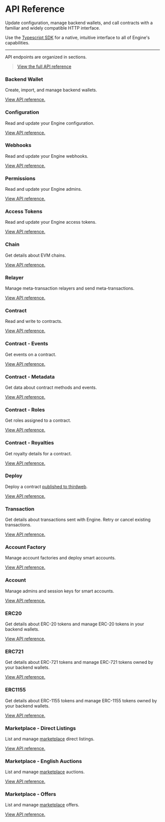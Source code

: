 
# API Reference

Update configuration, manage backend wallets, and call contracts with a familiar and widely compatible HTTP interface.

<Callout title="Using Typescript?" variant="info">

Use the [Typescript SDK](/engine/references/typescript-sdk) for a native, intuitive interface to all of Engine's capabilities.

</Callout>

---

API endpoints are organized in sections.

> [View the full API reference](https://redocly.github.io/redoc/?url=https://demo.web3api.thirdweb.com/json)

### Backend Wallet

Create, import, and manage backend wallets.

[View API reference.](https://redocly.github.io/redoc/?url=https://demo.web3api.thirdweb.com/json#tag/Backend-Wallet)

### Configuration

Read and update your Engine configuration.

[View API reference.](https://redocly.github.io/redoc/?url=https://demo.web3api.thirdweb.com/json#tag/Configuration)

### Webhooks

Read and update your Engine webhooks.

[View API reference.](https://redocly.github.io/redoc/?url=https://demo.web3api.thirdweb.com/json#tag/Webhooks)

### Permissions

Read and update your Engine admins.

[View API reference.](https://redocly.github.io/redoc/?url=https://demo.web3api.thirdweb.com/json#tag/Permissions)

### Access Tokens

Read and update your Engine access tokens.

[View API reference.](https://redocly.github.io/redoc/?url=https://demo.web3api.thirdweb.com/json#tag/Access-Tokens)

### Chain

Get details about EVM chains.

[View API reference.](https://redocly.github.io/redoc/?url=https://demo.web3api.thirdweb.com/json#tag/Relayer)

### Relayer

Manage meta-transaction relayers and send meta-transactions.

[View API reference.](https://redocly.github.io/redoc/?url=https://demo.web3api.thirdweb.com/json#tag/Chain)

### Contract

Read and write to contracts.

[View API reference.](https://redocly.github.io/redoc/?url=https://demo.web3api.thirdweb.com/json#tag/Contract)

### Contract - Events

Get events on a contract.

[View API reference.](https://redocly.github.io/redoc/?url=https://demo.web3api.thirdweb.com/json#tag/Contract-Events)

### Contract - Metadata

Get data about contract methods and events.

[View API reference.](https://redocly.github.io/redoc/?url=https://demo.web3api.thirdweb.com/json#tag/Contract-Metadata)

### Contract - Roles

Get roles assigned to a contract.

[View API reference.](https://redocly.github.io/redoc/?url=https://demo.web3api.thirdweb.com/json#tag/Contract-Roles)

### Contract - Royalties

Get royalty details for a contract.

[View API reference.](https://redocly.github.io/redoc/?url=https://demo.web3api.thirdweb.com/json#tag/Contract-Royalties)

### Deploy

Deploy a contract [published to thirdweb](https://thirdweb.com/explore).

[View API reference.](https://redocly.github.io/redoc/?url=https://demo.web3api.thirdweb.com/json#tag/Deploy)

### Transaction

Get details about transactions sent with Engine. Retry or cancel existing transactions.

[View API reference.](https://redocly.github.io/redoc/?url=https://demo.web3api.thirdweb.com/json#tag/Transaction)

### Account Factory

Manage account factories and deploy smart accounts.

[View API reference.](https://redocly.github.io/redoc/?url=https://demo.web3api.thirdweb.com/json#tag/Account-Factory)

### Account

Manage admins and session keys for smart accounts.

[View API reference.](https://redocly.github.io/redoc/?url=https://demo.web3api.thirdweb.com/json#tag/Account)

### ERC20

Get details about ERC-20 tokens and manage ERC-20 tokens in your backend wallets.

[View API reference.](https://redocly.github.io/redoc/?url=https://demo.web3api.thirdweb.com/json#tag/ERC20)

### ERC721

Get details about ERC-721 tokens and manage ERC-721 tokens owned by your backend wallets.

[View API reference.](https://redocly.github.io/redoc/?url=https://demo.web3api.thirdweb.com/json#tag/ERC721)

### ERC1155

Get details about ERC-1155 tokens and manage ERC-1155 tokens owned by your backend wallets.

[View API reference.](https://redocly.github.io/redoc/?url=https://demo.web3api.thirdweb.com/json#tag/ERC1155)

### Marketplace - Direct Listings

List and manage [marketplace](https://portal.thirdweb.com/pre-built-contracts/marketplace) direct listings.

[View API reference.](https://redocly.github.io/redoc/?url=https://demo.web3api.thirdweb.com/json#tag/Marketplace-DirectListings)

### Marketplace - English Auctions

List and manage [marketplace](https://portal.thirdweb.com/pre-built-contracts/marketplace) auctions.

[View API reference.](https://redocly.github.io/redoc/?url=https://demo.web3api.thirdweb.com/json#tag/Marketplace-EnglishAuctions)

### Marketplace - Offers

List and manage [marketplace](https://portal.thirdweb.com/pre-built-contracts/marketplace) offers.

[View API reference.](https://redocly.github.io/redoc/?url=https://demo.web3api.thirdweb.com/json#tag/Marketplace-Offers)
